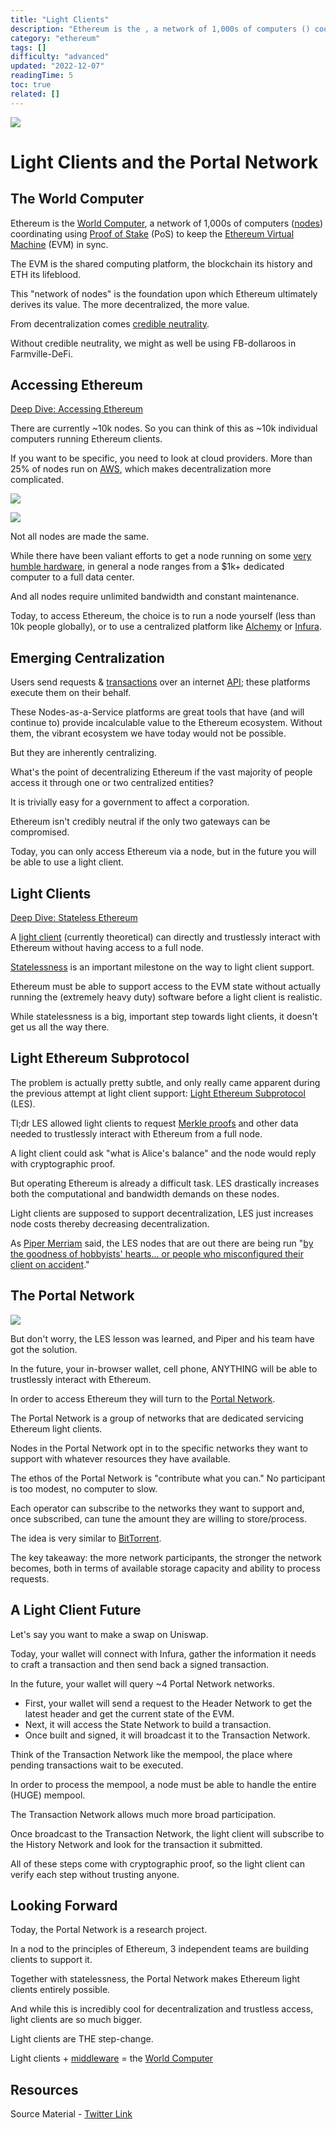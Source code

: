 ```yaml
---
title: "Light Clients"
description: "Ethereum is the , a network of 1,000s of computers () coordinating using  (PoS) to keep the  (EVM) in sync."
category: "ethereum"
tags: []
difficulty: "advanced"
updated: "2022-12-07"
readingTime: 5
toc: true
related: []
---
```


![](/images/light-client-1.jpeg)

# Light Clients and the Portal Network

## The World Computer

Ethereum is the [World Computer](/ethereum/world-computer), a network of 1,000s of computers ([nodes](/ethereum/node)) coordinating using [Proof of Stake](/ethereum/pos) (PoS) to keep the [Ethereum Virtual Machine](/ethereum/evm) (EVM) in sync.

The EVM is the shared computing platform, the blockchain its history and ETH its lifeblood.

This "network of nodes" is the foundation upon which Ethereum ultimately derives its value. The more decentralized, the more value.

From decentralization comes [credible neutrality](/concepts/credible-neutrality). 

Without credible neutrality, we might as well be using FB-dollaroos in Farmville-DeFi.

## Accessing Ethereum

[Deep Dive: Accessing Ethereum](/ethereum/accessing-ethereum)

There are currently ~10k nodes. So you can think of this as ~10k individual computers running Ethereum clients.

If you want to be specific, you need to look at cloud providers. More than 25% of nodes run on [AWS](https://aws.amazon.com/), which makes decentralization more complicated.

![](/images/light-client-2.jpeg)

![](/images/light-client-3.jpeg)

Not all nodes are made the same. 

While there have been valiant efforts to get a node running on some [very humble hardware](https://twitter.com/EthereumOnARM/status/1432251814402002948), in general a node ranges from a $1k+ dedicated computer to a full data center. 

And all nodes require unlimited bandwidth and constant maintenance.

Today, to access Ethereum, the choice is to run a node yourself (less than 10k people globally), or to use a centralized platform like [Alchemy](https://www.alchemy.com/) or [Infura](https://www.infura.io/).

## Emerging Centralization 

Users send requests & [transactions](/ethereum/transaction) over an internet [API](/concepts/api); these platforms execute them on their behalf.

These Nodes-as-a-Service platforms are great tools that have (and will continue to) provide incalculable value to the Ethereum ecosystem. Without them, the vibrant ecosystem we have today would not be possible.

But they are inherently centralizing.

What's the point of decentralizing Ethereum if the vast majority of people access it through one or two centralized entities?

It is trivially easy for a government to affect a corporation. 

Ethereum isn't credibly neutral if the only two gateways can be compromised.

Today, you can only access Ethereum via a node, but in the future you will be able to use a light client.

## Light Clients

[Deep Dive: Stateless Ethereum](/ethereum/statelessness)

A [light client](https://www.youtube.com/watch?v=ZHNrAXf3RDE) (currently theoretical) can directly and trustlessly interact with Ethereum without having access to a full node. 

[Statelessness](/ethereum/theory) is an important milestone on the way to light client support. 

Ethereum must be able to support access to the EVM state without actually running the (extremely heavy duty) software before a light client is realistic.

While statelessness is a big, important step towards light clients, it doesn't get us all the way there. 

## Light Ethereum Subprotocol

The problem is actually pretty subtle, and only really came apparent during the previous attempt at light client support: [Light Ethereum Subprotocol](https://github.com/ethereum/devp2p/blob/master/caps/les.md) (LES).

Tl;dr LES allowed light clients to request [Merkle proofs](/concepts/merkle-tree) and other data needed to trustlessly interact with Ethereum from a full node.

A light client could ask "what is Alice's balance" and the node would reply with cryptographic proof.

But operating Ethereum is already a difficult task. LES drastically increases both the computational and bandwidth demands on these nodes.

Light clients are supposed to support decentralization, LES just increases node costs thereby decreasing decentralization.

As [Piper Merriam](https://twitter.com/pipermerriam) said, the LES nodes that are out there are being run "[by the goodness of hobbyists' hearts... or people who misconfigured their client on accident](https://www.youtube.com/watch?v=0stc9jnQLXA)."

## The Portal Network

![](/images/light-client-4.jpeg)

But don't worry, the LES lesson was learned, and Piper and his team have got the solution.

In the future, your in-browser wallet, cell phone, ANYTHING will be able to trustlessly interact with Ethereum.

In order to access Ethereum they will turn to the [Portal Network](https://www.ethportal.net/).

The Portal Network is a group of networks that are dedicated servicing Ethereum light clients.

Nodes in the Portal Network opt in to the specific networks they want to support with whatever resources they have available.

The ethos of the Portal Network is "contribute what you can." No participant is too modest, no computer to slow. 

Each operator can subscribe to the networks they want to support and, once subscribed, can tune the amount they are willing to store/process.

The idea is very similar to [BitTorrent](https://en.wikipedia.org/wiki/BitTorrent).

The key takeaway: the more network participants, the stronger the network becomes, both in terms of available storage capacity and ability to process requests.

## A Light Client Future

Let's say you want to make a swap on Uniswap.

Today, your wallet will connect with Infura, gather the information it needs to craft a transaction and then send back a signed transaction.

In the future, your wallet will query ~4 Portal Network networks.

*   First, your wallet will send a request to the Header Network to get the latest header and get the current state of the EVM.
*   Next, it will access the State Network to build a transaction.
*   Once built and signed, it will broadcast it to the Transaction Network.

Think of the Transaction Network like the mempool, the place where pending transactions wait to be executed.

In order to process the mempool, a node must be able to handle the entire (HUGE) mempool. 

The Transaction Network allows much more broad participation.

Once broadcast to the Transaction Network, the light client will subscribe to the History Network and look for the transaction it submitted.

All of these steps come with cryptographic proof, so the light client can verify each step without trusting anyone.

## Looking Forward

Today, the Portal Network is a research project. 

In a nod to the principles of Ethereum, 3 independent teams are building clients to support it.

Together with statelessness, the Portal Network makes Ethereum light clients entirely possible.

And while this is incredibly cool for decentralization and trustless access, light clients are so much bigger. 

Light clients are THE step-change. 

Light clients + [middleware](/ethereum/middleware) = the [World Computer](/ethereum/world-computer)

## Resources

Source Material - [Twitter Link](https://twitter.com/logarithmicrex/status/1590511339658571776)

